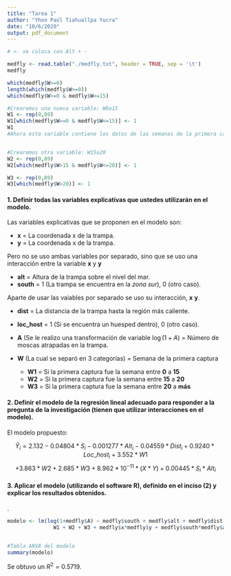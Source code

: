 ---
title: "Tarea 1"
author: "Yhon Paúl Tiahuallpa Yucra"
date: "10/6/2020"
output: pdf_document
---





```{r,include=FALSE}
# <- se coloca con Alt + -

medfly <- read.table("./medfly.txt", header = TRUE, sep = '\t')
medfly
```





```{r warning=FALSE, include=FALSE}
which(medfly$W>=0)
length(which(medfly$W>=0))
which(medfly$W>=0 & medfly$W<=15)

#Crearemos una nueva variable: W0a15
W1 <- rep(0,89)
W1[which(medfly$W>=0 & medfly$W<=15)] <- 1
W1
#Ahora esta variable contiene los datos de las semanas de la primera captura


#Crearemos otra variable: W15a20
W2 <- rep(0,89)
W2[which(medfly$W>15 & medfly$W<=20)] <- 1

W3 <- rep(0,89)
W3[which(medfly$W>20)] <- 1

```





#### 1. Definir todas las variables explicativas que ustedes utilizarán en el modelo.

Las variables explicativas que se proponen en el modelo son:


- **x** = La coordenada x de la trampa.
- **y** = La coordenada x de la trampa.

Pero no se uso ambas variables por separado, sino que se uso una interacción entre la variable **x** y **y**

- **alt** = Altura de la trampa sobre el nivel del mar.
- **south** = 1 (La trampa se encuentra en la *zona sur*), 0 (otro caso).

Aparte de usar las vaiables por separado se uso su interacción, **x** **y**.

- **dist** =  La distancia de la trampa hasta la región más caliente.
- **loc_host** = 1 (Si se encuentra un huesped dentro), 0 (otro caso).
- **A** (Se le realizo una transformación de variable $\log(1 + A)$ = Número de moscas atrapadas en la trampa.
- **W**  (La cual se separó en 3 categorías) = Semana de la primera captura

  - **W1** = Si la primera captura fue la semana entre **0** a **15**
  - **W2** = Si la primera captura fue la semana entre **15** a **20**
  - **W3** = Si la primera captura fue la semana entre **20** a **más**
  
#### 2. Definir el modelo de la regresión lineal adecuado para responder a la pregunta de la investigación (tienen que utilizar interacciones en el modelo).




El modelo propuesto:

$$\widehat{Y}_i = 2.132 - 0.04804 *S_i - 0.001277*Alt_i - 0.04559* Dist_i + 0.9240 *Loc\_host_i + 3.552*W1 $$ $$+ 3.863*W2 + 2.685*W3 + 8.962*10^{-11}*(X*Y) + 0.00445*S_i*Alt_i$$

#### 3. Aplicar el modelo (utilizando el software R), definido en el inciso (2) y explicar los resultados obtenidos.

.


```{r}

modelo <- lm(log(1+medfly$A) ~ medfly$south + medfly$alt + medfly$dist + medfly$loc_host + 
               W1 + W2 + W3 + medfly$x*medfly$y + medfly$south*medfly$alt)


#Tabla ANVA del modelo
summary(modelo)
```

Se obtuvo un $R^2 = 0.5719$. 









